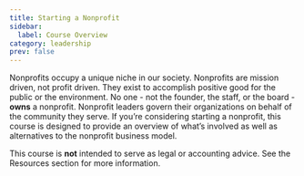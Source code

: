 ```yaml
---
title: Starting a Nonprofit
sidebar:
  label: Course Overview
category: leadership
prev: false
---
```



Nonprofits occupy a unique niche in our society. Nonprofits are mission driven, not profit driven. They exist to accomplish positive good for the public or the environment. No one - not the founder, the staff, or the board - **owns** a nonprofit. Nonprofit leaders govern their organizations on behalf of the community they serve. If you’re considering starting a nonprofit, this course is designed to provide an overview of what’s involved as well as alternatives to the nonprofit business model.

This course is **not** intended to serve as legal or accounting advice. See the Resources section for more information.
